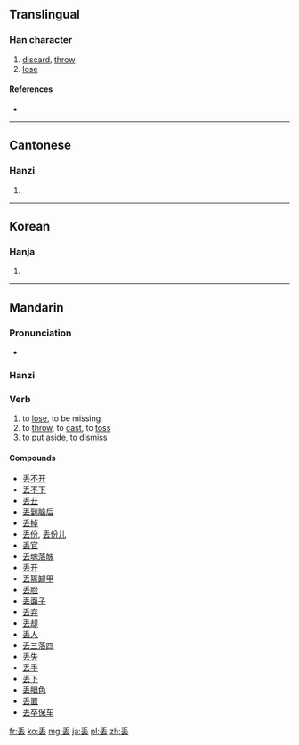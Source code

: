 {{also|丟}}<!-- may be replaced by zh-forms -->
{{also|diu}}
==Translingual==

===Han character===
{{Han char|rn=4|rad=丿|as=05|sn=6|four=|canj=竹土戈 (HGI)}}

# [[discard]], [[throw]]
# [[lose]]

====References====
* {{Han ref|kx=0078.101|hdz=10386.030|uh=4E22|ud=20002}}

----

==Cantonese==

===Hanzi===
{{yue-hanzi|jyut=|y=diu1, diu6|tra=丟}}

# {{defn|Cantonese|sort=丿05}}

----

==Korean==

===Hanja===
{{ko-hanja|hangeul=주|rv=ju|mr=chu}}

# {{defn|Korean|sort=丿05}}

----

==Mandarin==

===Pronunciation===
* {{audio|zh-diū.ogg|audio}}

===Hanzi===
{{cmn-hanzi|tra=丟|pin=[[diū]] ([[diu1]]), |wg=tiu<sup>1</sup>}}

===Verb===
{{cmn-verb|ts|pin=diū|pint=diu1|rs=丿05}}

# to [[lose]], to be missing
# to [[throw]], to [[cast]], to [[toss]]
# to [[put aside]], to [[dismiss]]

====Compounds====
* [[丢不开]]
* [[丢不下]]
* [[丢丑]]
* [[丢到脑后]]
* [[丢掉]]
* [[丢份]], [[丢份儿]]
* [[丢官]]
* [[丢魂落魄]]
* [[丢开]]
* [[丢盔卸甲]]
* [[丢脸]]
* [[丢面子]]
* [[丢弃]]
* [[丢却]]
* [[丢人]]
* [[丢三落四]]
* [[丢失]]
* [[丢手]]
* [[丢下]]
* [[丢眼色]]
* [[丢置]]
* [[丢卒保车]]

[[fr:丢]]
[[ko:丢]]
[[mg:丢]]
[[ja:丢]]
[[pl:丢]]
[[zh:丢]]